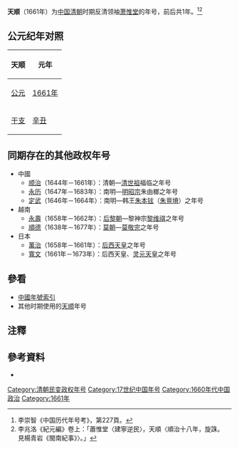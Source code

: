 {{Eranamebox|年号=天顺
|起讫时间= 1661年
|政权= 
|帝王= [[萧惟堂|萧惟堂]]
|历时= 1年
|timeline= <timeline>
ImageSize  = width:200 height:50
PlotArea   = width:180 height:30 left:10 bottom:20
TimeAxis   = orientation:horizontal
DateFormat = yyyy
Period     = from:1644 till:1911
AlignBars  = early
ScaleMajor = increment:60 start:1644
Colors =
  id:canvas value:rgb(1,1,0.85)
BackgroundColors = canvas:canvas
PlotData =
  width:15 color:black
  bar:era from:start till:end
  bar:era from:1661 till:1661 color:red
</timeline>
|说明= <span style="color: red">天顺</span>在'''清朝'''时期的位置。
}}
'''天顺'''（1661年）为[[中国|中国]][[清朝|清朝]]时期反清领袖[[萧惟堂|萧惟堂]]的年号，前后共1年。<ref>李崇智《中国历代年号考》，第227頁。</ref><ref>李兆洛《紀元編》卷上：「蕭惟堂〈建寧逆民〉，天順〈順治十八年，旋誅。　見楊青岩《閩南紀事》〉。」</ref>

== 公元纪年对照 ==
{| class="wikitable"  style="text-align:center;"
!天顺!!元年
|-
![[公元|公元]]
|[[1661年|1661年]]
|-
![[干支|干支]]
|[[辛丑|辛丑]] 
|}

==同期存在的其他政权年号==
*中國
**[[顺治|顺治]]（1644年－1661年）：清朝—[[顺治帝|清世祖]]福临之年号
**[[永曆_(南明)|永历]]（1647年－1683年）：南明—[[永历帝|明昭宗]]朱由榔之年号
**[[定武|定武]]（1646年－1664年）：南明—韩王[[定武帝|朱本铉]]（[[朱亶𡺊|朱亶塉]]）之年号
*越南
**[[永寿_(越南)|永壽]]（1658年－1662年）：[[后黎朝|后黎朝]]—黎神宗[[黎神宗|黎维祺]]之年号
**[[顺德_(越南)|順德]]（1638年－1677年）：[[莫朝|莫朝]]—[[莫敬宇|莫敬完]]之年号
*日本
**[[萬治|萬治]]（1658年－1661年）：[[后西天皇|后西天皇]]之年号
**[[寬文|寬文]]（1661年－1673年）：后西天皇、[[灵元天皇|灵元天皇]]之年号

==參看==
*[[中国年号列表#清朝|中國年號索引]]
*其他时期使用的[[天顺|天顺]]年号

==注釋==
{{Reflist}}

==參考資料==
*{{Cite book|author=[[李崇智|李崇智]]|title=中國歷代年號考|date=2004-12|publisher=中華書局|isbn=7101025129}}

{{清朝年号}}

[[Category:清朝民变政权年号|Category:清朝民变政权年号]]
[[Category:17世纪中国年号|Category:17世纪中国年号]]
[[Category:1660年代中国政治|Category:1660年代中国政治]]
[[Category:1661年|Category:1661年]]